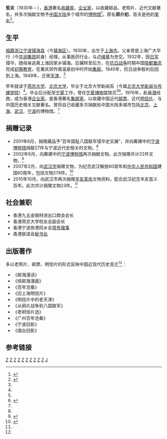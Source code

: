 '''哲夫'''（1930年－），[[香港|香港]]著名[[收藏家|收藏家]]、[[企业家|企业家]]，以收藏邮品、老照片、近代文献著名，并多次捐献文物予[[中国大陆|中国大陆]]多个城市的[[博物馆|博物馆]]<ref name="哲夫生平">{{cite web |url=http://202.107.212.146:838/nbwshj/index.php?option=com_content&view=article&id=681:2011-09-19-07-12-19&catid=54:m&Itemid=73 |title=应似飞鸿踏雪泥 ——记香港著名邮品收藏家哲夫 |publisher=宁波文史资料第二十一辑·艺坛人生 |author=张建明 |date= |accessdate=2013年8月10日 |language=zh-hans |archive-date=2016-03-05 |archive-url=https://web.archive.org/web/20160305031411/http://202.107.212.146:838/nbwshj/index.php?option=com_content&view=article&id=681:2011-09-19-07-12-19&catid=54:m&Itemid=73 |dead-url=no }}</ref>。原名'''郑介初'''，哲夫是他的[[笔名|笔名]]<ref name="哲夫武汉二次">{{cite web |url=http://hb.qq.com/a/20101008/001202.htm |title=香港收藏家哲夫再向武汉捐赠辛亥革命文物资料 |publisher=[[腾讯|腾讯]]·大楚网 |author= |date=2010年10月8日 |accessdate=2013年8月10日 |language=zh-hans |archive-date=2019年11月29日 |archive-url=https://web.archive.org/web/20191129181906/https://hb.qq.com/a/20101008/001202.htm |dead-url=no }}</ref>。

==生平==

[[祖籍|祖籍]][[浙江|浙江]][[宁波|宁波]][[镇海县|镇海县]]（今[[镇海区|镇海区]]）。1930年，出生于[[上海市|上海市]]。父亲曾是上海广大华行（今[[华润集团|华润集团]]前身）经理，从事医药行业，与[[卢绪章|卢绪章]]为世交。1932年，因[[日军|日军]]侵华，随母亲逃离上海回家乡镇海。后辗转至后方，在[[抗日战争|抗日战争]]时期中国[[陪都|陪都]][[重庆|重庆]]完成[[初等教育|初等教育]]，在重庆郊外南温泉初中时开始[[集邮|集邮]]。1945年，抗日战争胜利后回到上海。1949年，迁居[[天津|天津]]。<ref name="哲夫生平"/>

早年就读于[[燕京大学|燕京大学]]、[[北京大学|北京大学]]，毕业于北京大学新闻系（今属[[北京大学新闻与传播学院|北京大学新闻与传播学院]]）<ref name="哲夫武汉二次"/>。毕业后分配至[[宁夏|宁夏]]工作，曾任[[宁夏博物馆|宁夏博物馆]]馆员<ref name="哲夫武汉二次"/><ref name="哲夫宁夏">{{cite web|url=http://www.p1878.com/info/?action-viewthread-tid-62219|title=郑介初（哲夫）先生在宁夏|publisher=华邮网|author=|date=发布: 2010-9-30 22:56|accessdate=2013年8月10日|language=zh-hans}}{{dead link|date=2017年12月 |bot=InternetArchiveBot |fix-attempted=yes }}</ref>。1976年，赴[[香港|香港]]经商，成为香港[[企业家|企业家]]。是香港著名[[集邮家|集邮家]]，以收藏中国近代[[邮票|邮票]]、近代[[明信片|明信片]]、与中国历史相关文献著名。曾将自己收藏多次捐献给中国大陆多城市包括[[北京|北京]]、[[上海|上海]]、[[武汉|武汉]]、[[宁波|宁波]]的博物馆。<ref name="哲夫生平"/>

==捐赠记录==
* 2001年6月，捐赠藏品予“百年国耻八国联军侵华史实展”，并向筹建中的[[宁波博物馆|宁波博物馆]]捐献27件与宁波近代史相关的文物。<ref name="哲夫生平"/>
* 2002年6月，向筹建中的[[宁波博物馆|宁波博物馆]]再次捐献文物。此次捐赠共计22件文物。<ref name="哲夫宁波二次">{{cite web |url=http://www.china.com.cn/chinese/ChineseCommunity/154886.htm |title=哲夫向宁波博物馆捐赠文物 |publisher=[[中国网|中国网]] |author=《华声报》 |date=2002年6月4日 |accessdate=2013年8月10日 |language=zh-hans |archive-date=2019年8月11日 |archive-url=https://web.archive.org/web/20190811091647/http://www.china.com.cn/chinese/ChineseCommunity/154886.htm |dead-url=no }}</ref>
* 2007年2月，向[[武汉市|武汉市]]捐赠文物，为纪念武汉解放60周年和[[中华人民共和国|中华人民共和国]]建国60周年，包括文物278件。<ref name="哲夫武汉首次">{{cite web|url=http://www.hbjy88.com/hbjyb/ShowArticle.asp?ArticleID=17721|title=武汉展出香港收藏家哲夫先生捐赠的藏品|publisher=湖北集邮|author=作者：潘勇 文章来源：湖北集邮网|date=2009-08-13|accessdate=2013年8月10日|language=zh-hans|deadurl=yes|archiveurl=https://web.archive.org/web/20111227190643/http://www.hbjy88.com/hbjyb/ShowArticle.asp?ArticleID=17721|archivedate=2011年12月27日}}</ref>
* 2010年10月，向武汉市再次捐赠[[辛亥革命|辛亥革命]]文物资料，配合武汉纪念辛亥首义百年。此次共计捐赠文物23件。<ref name="哲夫武汉二次"/>

==社会兼职==
* 香港九五金钢材进出口商会会长
* 香港燕京大学校友会副会长
* 香港宁波旅港同乡会[[常务理事|常务理事]]
* 甬港联谊会[[秘书长|秘书长]]

==出版著作==
多以老照片、邮票、明信片的形式反映中国近现代历史变迁<ref name="哲夫宁夏"/>：
* 《邮海漫话》
* 《续邮海漫画》
* 《百年沧桑》
* 《旧上海明信片》
* 《明信片中的老天津》
* 《从鸦片战争到八国联军》
* 《老明信片选》
*《广州百年沧桑》
*《宁波旧影》
*《烟台旧影》

==参考链接==
{{reflist|3}}

[[Category:1930年出生|Z]]
[[Category:镇海县人|Z]]
[[Category:上海人|Z]]
[[Category:宁波裔上海人|Z]]
[[Category:香港宁波人|Z]]
[[Category:中国收藏家|Z]]
[[Category:香港商人|Z]]
[[Category:燕京大学校友|Z]]
[[Category:北京大学校友|Z]]
[[Category:宁波商帮|Z]]
[[Category:郑姓|J]]